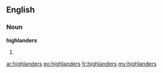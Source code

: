 {{also|Highlanders}}
==English==

===Noun===
'''highlanders'''

# {{plural of|[[highlander]]}}

[[ar:highlanders]]
[[eo:highlanders]]
[[fr:highlanders]]
[[my:highlanders]]